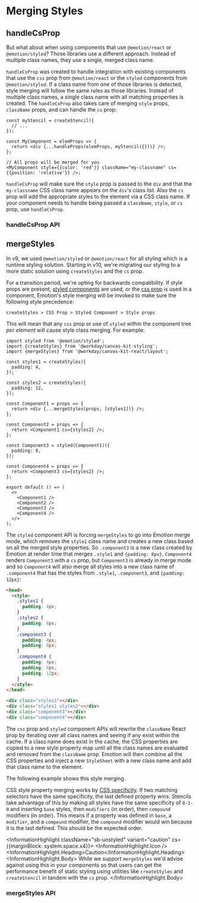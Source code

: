 
<Meta title="Styling/Guides/Merging Styles" />

# Merging Styles

## handleCsProp

But what about when using components that use `@emotion/react` or `@emotion/styled`? Those libraries
use a different approach. Instead of multiple class names, they use a single, merged class name.

`handleCsProp` was created to handle integration with existing components that use the `css` prop
from `@emotion/react` or the `styled` components from `@emotion/styled`. If a class name from one of
those libraries is detected, style merging will follow the same rules as those libraries. Instead of
multiple class names, a single class name with all matching properties is created. The
`handleCsProp` also takes care of merging `style` props, `className` props, and can handle the `cs`
prop:

```tsx
const myStencil = createStencil({
  // ...
});

const MyComponent = elemProps => {
  return <div {...handleProps(elemProps, myStencil({}))} />;
};

// All props will be merged for you
<MyComponent style={{color: 'red'}} className="my-classname" cs={{position: 'relative'}} />;
```

`handleCsProp` will make sure the `style` prop is passed to the `div` and that the `my-classname`
CSS class name appears on the `div`'s class list. Also the `cs` prop will add the appropriate styles
to the element via a CSS class name. If your component needs to handle being passed a `className`,
`style`, or `cs` prop, use `handleCsProp`.

### handleCsProp API

<SymbolDoc hideHeading name="handleCsProp" />

## mergeStyles <StorybookStatusIndicator type="deprecated" />

In v9, we used `@emotion/styled` or `@emotion/react` for all styling which is a runtime styling
solution. Starting in v10, we're migrating our styling to a more static solution using
`createStyles` and the `cs` prop.

For a transition period, we're opting for backwards compatibility. If style props are present,
[styled components](https://emotion.sh/docs/styled) are used, or the
[css prop](https://emotion.sh/docs/css-prop) is used in a component, Emotion's style merging will be
invoked to make sure the following style precedence:

```
createStyles > CSS Prop > Styled Component > Style props
```

This will mean that any `css` prop or use of `styled` within the component tree _per element_ will
cause style class merging. For example:

```tsx
import styled from '@emotion/styled';
import {createStyles} from '@workday/canvas-kit-styling';
import {mergeStyles} from '@workday/canvas-kit-react/layout';

const styles1 = createStyles({
  padding: 4,
});

const styles2 = createStyles({
  padding: 12,
});

const Component1 = props => {
  return <div {...mergeStyles(props, [styles1])} />;
};

const Component2 = props => {
  return <Component1 cs={styles2} />;
};

const Component3 = styled(Component1)({
  padding: 8,
});

const Component4 = props => {
  return <Component3 cs={styles2} />;
};

export default () => (
  <>
    <Component1 />
    <Component2 />
    <Component3 />
    <Component4 />
  </>
);
```

The `styled` component API is forcing `mergeStyles` to go into Emotion merge mode, which removes the
`style1` class name and creates a new class based on all the merged style properties. So
`.component3` is a new class created by Emotion at render time that merges `.style1` and
`{padding: 8px}`. `Component4` renders `Component3` with a `cs` prop, but `Component3` is already in
merge mode and so `Component4` will also merge all styles into a new class name of `.component4`
that has the styles from `.style1`, `.component3`, and `{padding: 12px}`:

```html
<head>
  <style>
    .styles1 {
      padding: 4px;
    }
    .styles2 {
      padding: 8px;
    }
    .component3 {
      padding: 4px;
      padding: 8px;
    }
    .component4 {
      padding: 4px;
      padding: 8px;
      padding: 12px;
    }
  </style>
</head>

<div class="styles1"></div>
<div class="styles1 styles2"></div>
<div class="component3"></div>
<div class="component4"></div>
```

The `css` prop and `styled` component APIs will rewrite the `className` React prop by iterating over
all class names and seeing if any exist within the cache. If a class name does exist in the cache,
the CSS properties are copied to a new style property map until all the class names are evaluated
and removed from the `className` prop. Emotion will then combine all the CSS properties and inject a
new `StyleSheet` with a new class name and add that class name to the element.

The following example shows this style merging.

<ExampleCodeBlock code={StylingOverrides} />

CSS style property merging works by
[CSS specificity](https://developer.mozilla.org/en-US/docs/Web/CSS/Specificity). If two matching
selectors have the same specificity, the last defined property wins. Stencils take advantage of this
by making all styles have the same specificity of `0-1-0` and inserting `base` styles, then
`modifiers` (in order), then `compound` modifiers (in order). This means if a property was defined
in `base`, a `modifier`, and a `compound` modifier, the `compound` modifier would win because it is
the last defined. This should be the expected order.

<InformationHighlight className="sb-unstyled" variant="caution" cs={{marginBlock: system.space.x4}}>
  <InformationHighlight.Icon />
  <InformationHighlight.Heading>Caution</InformationHighlight.Heading>
  <InformationHighlight.Body>
    While we support `mergeStyles` we'd advise against using this in your components so that users
    can get the performance benefit of static styling using utilities like `createStyles` and
    `createStencil` in tandem with the `cs` prop.
  </InformationHighlight.Body>
</InformationHighlight>

### mergeStyles API

<SymbolDoc hideHeading name="mergeStyles" />

